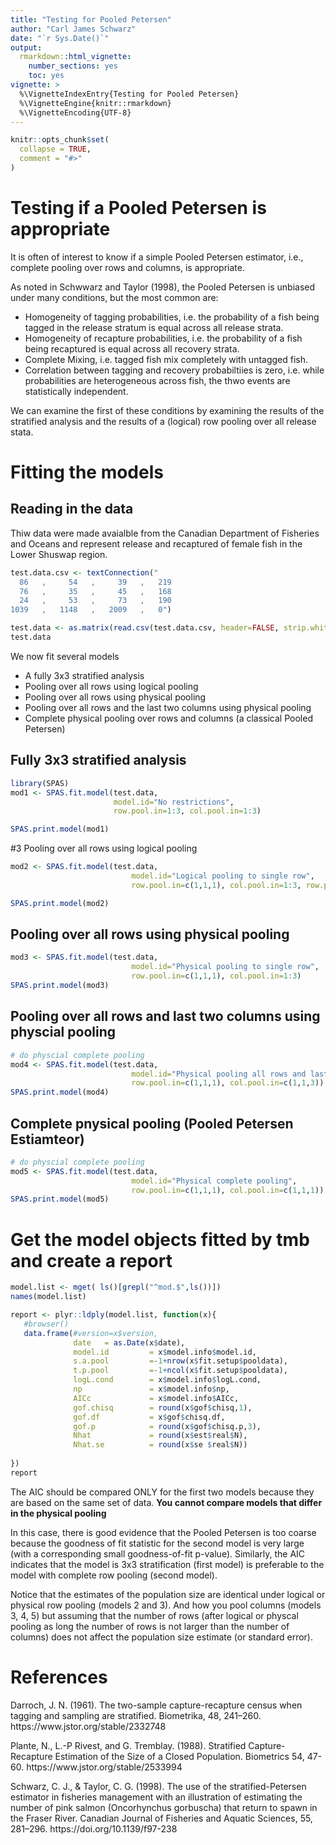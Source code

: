 ```yaml
---
title: "Testing for Pooled Petersen"
author: "Carl James Schwarz"
date: "`r Sys.Date()`"
output:
  rmarkdown::html_vignette:
    number_sections: yes
    toc: yes
vignette: >
  %\VignetteIndexEntry{Testing for Pooled Petersen} 
  %\VignetteEngine{knitr::rmarkdown} 
  %\VignetteEncoding{UTF-8}
---
```


```r
knitr::opts_chunk$set(
  collapse = TRUE,
  comment = "#>"
)
```

# Testing if a Pooled Petersen is appropriate

It is often of interest to know if a simple Pooled Petersen estimator, i.e., complete
pooling over rows and columns,
is appropriate.

As noted in Schwwarz and Taylor (1998), the Pooled Petersen is unbiased 
under many conditions, but the most common are:

* Homogeneity of tagging probabilities, i.e. the probability of a fish being tagged in the release stratum is equal across all release strata.
* Homogeneity of recapture probabilities, i.e. the probability of a fish being 
recaptured is equal across all recovery strata.
* Complete Mixing, i.e. tagged fish mix completely with untagged fish.
* Correlation between tagging and recovery probabiltiies is zero, i.e. while
probabilities are heterogeneous across fish, the thwo events are statistically 
independent.

We can examine the first of these conditions by examining the results of the
stratified analysis and the results of a (logical) row pooling over all release
stata.

# Fitting the models

## Reading in the data
Thiw data were made avaialble from the Canadian Department of
Fisheries and Oceans and represent release and recaptured
of female fish in the Lower Shuswap region.

```r

test.data.csv <- textConnection("
  86   ,     54   ,     39   ,   219
  76   ,     35   ,     45   ,   168
  24   ,     53   ,     73   ,   190
1039   ,   1148   ,   2009   ,   0")

test.data <- as.matrix(read.csv(test.data.csv, header=FALSE, strip.white=TRUE))
test.data
```

We now fit several models

* A fully 3x3 stratified analysis
* Pooling over all rows using logical pooling
* Pooling over all rows using physical pooling
* Pooling over all rows and the last two columns using physical pooling
* Complete physical pooling over rows and columns (a classical Pooled Petersen)

## Fully 3x3 stratified analysis
```r
library(SPAS)
mod1 <- SPAS.fit.model(test.data,
                       model.id="No restrictions",
                       row.pool.in=1:3, col.pool.in=1:3)

SPAS.print.model(mod1)
```

#3 Pooling over all rows using logical pooling
```r
mod2 <- SPAS.fit.model(test.data,
                           model.id="Logical pooling to single row",
                           row.pool.in=c(1,1,1), col.pool.in=1:3, row.physical.pool=FALSE)

SPAS.print.model(mod2)
```

## Pooling over all rows using physical pooling
```r
mod3 <- SPAS.fit.model(test.data,
                           model.id="Physical pooling to single row",
                           row.pool.in=c(1,1,1), col.pool.in=1:3)
SPAS.print.model(mod3)
```

## Pooling over all rows and last two columns using physcial pooling
```r
# do physcial complete pooling 
mod4 <- SPAS.fit.model(test.data,
                           model.id="Physical pooling all rows and last two colum ns",
                           row.pool.in=c(1,1,1), col.pool.in=c(1,1,3))
SPAS.print.model(mod4)
```

## Complete pnysical pooling (Pooled Petersen Estiamteor)

```r
# do physcial complete pooling 
mod5 <- SPAS.fit.model(test.data,
                           model.id="Physical complete pooling",
                           row.pool.in=c(1,1,1), col.pool.in=c(1,1,1))
SPAS.print.model(mod5)
```


# Get the model objects fitted by tmb and create a report
```r
model.list <- mget( ls()[grepl("^mod.$",ls())])
names(model.list)

report <- plyr::ldply(model.list, function(x){
   #browser()
   data.frame(#version=x$version,
              date   = as.Date(x$date),
              model.id         = x$model.info$model.id,
              s.a.pool         =-1+nrow(x$fit.setup$pooldata),
              t.p.pool         =-1+ncol(x$fit.setup$pooldata),
              logL.cond        = x$model.info$logL.cond,
              np               = x$model.info$np,
              AICc             = x$model.info$AICc,
              gof.chisq        = round(x$gof$chisq,1),
              gof.df           = x$gof$chisq.df,
              gof.p            = round(x$gof$chisq.p,3),
              Nhat             = round(x$est$real$N),
              Nhat.se          = round(x$se $real$N))
  
})
report
```

The AIC should be compared ONLY for the first two models because they are based on the same set of data.
**You cannot compare models that differ in the physical pooling**

In this case, there is good evidence that the Pooled Petersen is too coarse because the goodness
of fit statistic  for the second model is very large (with a corresponding small goodness-of-fit p-value).
Similarly, the AIC indicates that the model is 3x3 stratification (first model) is preferable to the model with 
complete row pooling (second model).

Notice that the estimates of the population size are identical under logical or physical row pooling (models 2 and 3).
And how you pool columns (models 3, 4, 5) but assuming that the number of rows (after logical or physcal pooling as long
the number of rows
is not larger than the number of columns) does not affect the population size estimate (or standard error).


# References
Darroch, J. N. (1961). The two-sample capture-recapture census when tagging and sampling are stratified. Biometrika, 48, 241–260.
https://www.jstor.org/stable/2332748

Plante, N., L.-P Rivest, and G. Tremblay. (1988). Stratified Capture-Recapture Estimation of the Size of a Closed Population. Biometrics 54, 47-60.
https://www.jstor.org/stable/2533994

Schwarz, C. J., & Taylor, C. G. (1998). The use of the stratified-Petersen estimator in fisheries management with an illustration of estimating the number of pink salmon (Oncorhynchus gorbuscha) that return to spawn in the Fraser River. Canadian Journal of Fisheries and Aquatic Sciences, 55, 281–296.
https://doi.org/10.1139/f97-238

